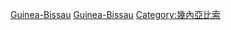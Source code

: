 [[Category:非洲裔葡萄牙人|Guinea-Bissau]]
[[Category:各族群葡萄牙人|Guinea-Bissau]]
[[Category:幾內亞比索|Category:幾內亞比索]]